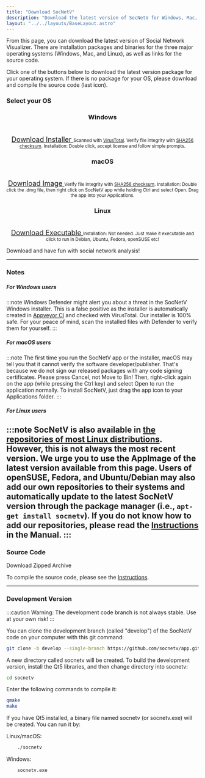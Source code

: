 ```yaml
---
title: "Download SocNetV"
description: "Download the latest version of SocNetV for Windows, Mac, or Linux. Access installation instructions, source code, and the development version."
layout: "../../layouts/BaseLayout.astro"
---
```



From this page, you can download the latest version of Social Network Visualizer. There are installation packages and binaries for the three major operating systems (Windows, Mac, and Linux), as well as links for the source code.

Click one of the buttons below to download the latest version package for your operating system. If there is no package for your OS, please download and compile the source code (last icon).


### Select your OS
<div class="col" style="text-align: center;">
  <h3 id="windows">Windows</h3>
  <a href="https://github.com/socnetv/app/releases/download/v3.1/SocNetV-3.1-3fa9cf7f-windows-installer.exe" style="font-size: 18px;">
  <i class="fab fa-windows" style="font-size: 48px; margin-bottom: 10px;"></i><br />
    Download Installer
  </a>
  <small>Scanned with <a href="https://www.virustotal.com/gui/url/a62b0451ba6d33ef3bbb801cafdb0aee3d91744227e303394dc93639527979c7?nocache=1" rel="nofollow" target="blank">VirusTotal</a>. Verify file integrity with <a href="https://github.com/socnetv/app/releases/download/v3.1/SocNetV-3.1-3fa9cf7f-windows-installer.exe.sha256sum" target="_blank">SHA256 checksum</a>. Installation: Double click, accept license and follow simple prompts.</small>
</div>

<div style="text-align: center;">
  <h3 id="macos">macOS</h3>
  <a href="https://github.com/socnetv/app/releases/download/v3.1/SocNetV-v3.1-macos.dmg" style="font-size: 18px;">
  <i class="fab fa-apple" style="font-size: 48px; margin-bottom: 10px;"></i><br />
    Download Image
  </a>
  <small>Verify file integrity with <a href="https://github.com/socnetv/app/releases/download/v3.1/SocNetV-v3.1-macos.dmg.sha256sum" target="_blank">SHA256 checksum</a>. Installation: Double click the .dmg file, then right click on SocNetV app while holding Ctrl and select Open. Drag the app into your Applications.</small>
</div>


<div style="text-align: center;">
  <h3 id="linux">Linux</h3>
  <a href="https://github.com/socnetv/app/releases/download/v3.1/SocNetV-v3.1-x86_64.AppImage" style="font-size: 18px;">
    <i class="fab fa-linux" style="font-size: 48px; margin-bottom: 10px;"></i><br />
    Download Executable
  </a>
  <small class="small">Installation: Not needed. Just make it executable and click to run in Debian, Ubuntu, Fedora, openSUSE etc!</small>
</div>


Download and have fun with social network analysis!

---

### Notes

##### For Windows users
:::note
Windows Defender might alert you about a threat in the SocNetV Windows installer. This is a false positive as the installer is automatically created in [Appveyor CI](https://ci.appveyor.com/project/oxy86/app/builds/47285253) and checked with VirusTotal. Our installer is 100% safe. For your peace of mind, scan the installed files with Defender to verify them for yourself.
:::


##### For macOS users
:::note
The first time you run the SocNetV app or the installer, macOS may tell you that it cannot verify the software developer/publisher. That's because we do not sign our released packages with any code signing certificates. Please press Cancel, not Move to Bin! Then, right-click again on the app (while pressing the Ctrl key) and select Open to run the application normally. To install SocNetV, just drag the app icon to your Applications folder.
:::

##### For Linux users
:::note
SocNetV is also available in [the repositories of most Linux distributions](https://repology.org/project/socnetv/versions). However, this is not always the most recent version. We urge you to use the AppImage of the latest version available from this page. Users of openSUSE, Fedora, and Ubuntu/Debian may also add our own repositories to their systems and automatically update to the latest SocNetV version through the package manager (i.e., `apt-get install socnetv`). If you do not know how to add our repositories, please read the [Instructions](../docs/intro.html#Ubuntu) in the Manual.
:::
---

### Source Code

<LinkButton href="https://github.com/socnetv/app/archive/master.zip" variant="secondary">
Download Zipped Archive
</LinkButton>

To compile the source code, please see the [Instructions](http://socnetv.org/docs/intro.html#Compile).

---

### Development Version

:::caution
Warning: The development code branch is not always stable. Use at your own risk!
:::

You can clone the development branch (called "develop") of the SocNetV code on your computer with this git command:

```bash
git clone -b develop --single-branch https://github.com/socnetv/app.git socnetv
```

A new directory called socnetv will be created. To build the development version, install the Qt5 libraries, and then change directory into socnetv:

```bash
cd socnetv
```
Enter the following commands to compile it:

```bash
qmake
make
```

If you have Qt5 installed, a binary file named socnetv (or socnetv.exe) will be created. You can run it by:

Linux/macOS: 
```bash
    ./socnetv
```

Windows: 
```bash
    socnetv.exe
```
